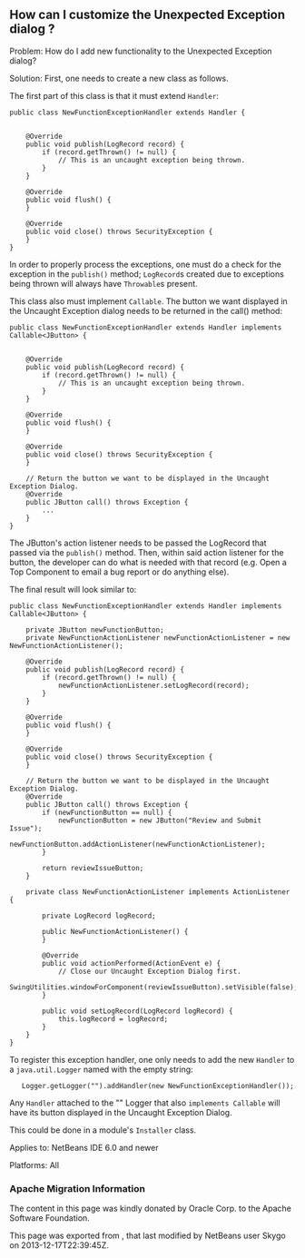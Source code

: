 <!--

    Licensed to the Apache Software Foundation (ASF) under one
    or more contributor license agreements.  See the NOTICE file
    distributed with this work for additional information
    regarding copyright ownership.  The ASF licenses this file
    to you under the Apache License, Version 2.0 (the
    "License"); you may not use this file except in compliance
    with the License.  You may obtain a copy of the License at

      http://www.apache.org/licenses/LICENSE-2.0

    Unless required by applicable law or agreed to in writing,
    software distributed under the License is distributed on an
    "AS IS" BASIS, WITHOUT WARRANTIES OR CONDITIONS OF ANY
    KIND, either express or implied.  See the License for the
    specific language governing permissions and limitations
    under the License.

-->
== How can I customize the Unexpected Exception dialog ? ==

Problem: How do I add new functionality to the Unexpected Exception dialog?

Solution: First, one needs to create a new class as follows.

The first part of this class is that it must extend <code>Handler</code>:  

<pre>
public class NewFunctionExceptionHandler extends Handler {


    @Override
    public void publish(LogRecord record) {
        if (record.getThrown() != null) {
            // This is an uncaught exception being thrown.
        }
    }

    @Override
    public void flush() {
    }

    @Override
    public void close() throws SecurityException {
    }
}
</pre>

In order to properly process the exceptions, one must do a check for the exception in the <code>publish()</code> method; <code>LogRecord</code>s created due to exceptions being thrown will always have <code>Throwable</code>s present.

This class also must implement <code>Callable<JButton></code>.  The button we want displayed in the Uncaught Exception dialog needs to be returned in the call() method:

<pre>
public class NewFunctionExceptionHandler extends Handler implements Callable<JButton> {


    @Override
    public void publish(LogRecord record) {
        if (record.getThrown() != null) {
            // This is an uncaught exception being thrown.
        }
    }

    @Override
    public void flush() {
    }

    @Override
    public void close() throws SecurityException {
    }

    // Return the button we want to be displayed in the Uncaught Exception Dialog.
    @Override
    public JButton call() throws Exception {
        ...
    }
}
</pre>

The JButton's action listener needs to be passed the LogRecord that passed via the <code>publish()</code> method. Then, within said action listener for the button, the developer can do what is needed with that record (e.g. Open a Top Component to email a bug report or do anything else).

The final result will look similar to:

<pre>
public class NewFunctionExceptionHandler extends Handler implements Callable<JButton> {

    private JButton newFunctionButton;
    private NewFunctionActionListener newFunctionActionListener = new NewFunctionActionListener();

    @Override
    public void publish(LogRecord record) {
        if (record.getThrown() != null) {
            newFunctionActionListener.setLogRecord(record);
        }
    }

    @Override
    public void flush() {
    }

    @Override
    public void close() throws SecurityException {
    }

    // Return the button we want to be displayed in the Uncaught Exception Dialog.
    @Override
    public JButton call() throws Exception {
        if (newFunctionButton == null) {
            newFunctionButton = new JButton("Review and Submit Issue");
            newFunctionButton.addActionListener(newFunctionActionListener);
        }

        return reviewIssueButton;
    }

    private class NewFunctionActionListener implements ActionListener {

        private LogRecord logRecord;

        public NewFunctionActionListener() {
        }

        @Override
        public void actionPerformed(ActionEvent e) {
            // Close our Uncaught Exception Dialog first.
            SwingUtilities.windowForComponent(reviewIssueButton).setVisible(false);
        }

        public void setLogRecord(LogRecord logRecord) {
            this.logRecord = logRecord;
        }
    }
}
</pre>

To register this exception handler, one only needs to add the new <code>Handler</code> to a <code>java.util.Logger</code> named with the empty string:
<pre>
   Logger.getLogger("").addHandler(new NewFunctionExceptionHandler());
</pre>

Any <code>Handler</code> attached to the "" Logger that also <code>implements Callable<JButton></code> will have its button displayed in the Uncaught Exception Dialog.

This could be done in a module's <code>Installer</code> class.

Applies to: NetBeans IDE 6.0 and newer

Platforms: All

===Apache Migration Information===

The content in this page was kindly donated by Oracle Corp. to the
Apache Software Foundation.

This page was exported from , 
that last modified by NetBeans user Skygo 
on 2013-12-17T22:39:45Z.

